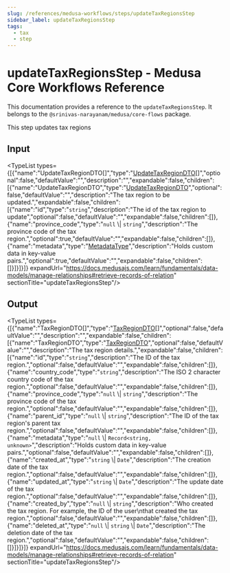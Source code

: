```yaml
---
slug: /references/medusa-workflows/steps/updateTaxRegionsStep
sidebar_label: updateTaxRegionsStep
tags:
  - tax
  - step
---
```



# updateTaxRegionsStep - Medusa Core Workflows Reference

This documentation provides a reference to the `updateTaxRegionsStep`. It belongs to the `@srinivas-narayanam/medusa/core-flows` package.

This step updates tax regions

## Input

<TypeList types={[{"name":"UpdateTaxRegionDTO[]","type":"[UpdateTaxRegionDTO](../../../../../tax/interfaces/tax.UpdateTaxRegionDTO/page.mdx)[]","optional":false,"defaultValue":"","description":"","expandable":false,"children":[{"name":"UpdateTaxRegionDTO","type":"[UpdateTaxRegionDTO](../../../../../tax/interfaces/tax.UpdateTaxRegionDTO/page.mdx)","optional":false,"defaultValue":"","description":"The tax region to be updated.","expandable":false,"children":[{"name":"id","type":"`string`","description":"The id of the tax region to update","optional":false,"defaultValue":"","expandable":false,"children":[]},{"name":"province_code","type":"`null` \\| `string`","description":"The province code of the tax region.","optional":true,"defaultValue":"","expandable":false,"children":[]},{"name":"metadata","type":"[MetadataType](../../../../../tax/types/tax.MetadataType/page.mdx)","description":"Holds custom data in key-value pairs.","optional":true,"defaultValue":"","expandable":false,"children":[]}]}]}]} expandUrl="https://docs.medusajs.com/learn/fundamentals/data-models/manage-relationships#retrieve-records-of-relation" sectionTitle="updateTaxRegionsStep"/>

## Output

<TypeList types={[{"name":"TaxRegionDTO[]","type":"[TaxRegionDTO](../../../../../tax/interfaces/tax.TaxRegionDTO/page.mdx)[]","optional":false,"defaultValue":"","description":"","expandable":false,"children":[{"name":"TaxRegionDTO","type":"[TaxRegionDTO](../../../../../tax/interfaces/tax.TaxRegionDTO/page.mdx)","optional":false,"defaultValue":"","description":"The tax region details.","expandable":false,"children":[{"name":"id","type":"`string`","description":"The ID of the tax region.","optional":false,"defaultValue":"","expandable":false,"children":[]},{"name":"country_code","type":"`string`","description":"The ISO 2 character country code of the tax region.","optional":false,"defaultValue":"","expandable":false,"children":[]},{"name":"province_code","type":"`null` \\| `string`","description":"The province code of the tax region.","optional":false,"defaultValue":"","expandable":false,"children":[]},{"name":"parent_id","type":"`null` \\| `string`","description":"The ID of the tax region's parent tax region.","optional":false,"defaultValue":"","expandable":false,"children":[]},{"name":"metadata","type":"`null` \\| `Record<string, unknown>`","description":"Holds custom data in key-value pairs.","optional":false,"defaultValue":"","expandable":false,"children":[]},{"name":"created_at","type":"`string` \\| `Date`","description":"The creation date of the tax region.","optional":false,"defaultValue":"","expandable":false,"children":[]},{"name":"updated_at","type":"`string` \\| `Date`","description":"The update date of the tax region.","optional":false,"defaultValue":"","expandable":false,"children":[]},{"name":"created_by","type":"`null` \\| `string`","description":"Who created the tax region. For example, the ID of the user\nthat created the tax region.","optional":false,"defaultValue":"","expandable":false,"children":[]},{"name":"deleted_at","type":"`null` \\| `string` \\| `Date`","description":"The deletion date of the tax region.","optional":false,"defaultValue":"","expandable":false,"children":[]}]}]}]} expandUrl="https://docs.medusajs.com/learn/fundamentals/data-models/manage-relationships#retrieve-records-of-relation" sectionTitle="updateTaxRegionsStep"/>
